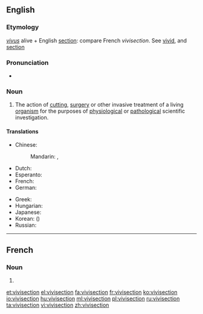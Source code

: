 ==English==
{{wikipedia}}

===Etymology===
{{etyl|la|en}} ''[[vivus]]'' alive + English [[section]]: compare French ''vivisection''. See [[vivid]], and [[section]]

===Pronunciation===
* {{a|UK}} {{IPA|/ˈvɪvɪsɛkʃən/}}

===Noun===
{{en-noun}}

# The action of [[cutting]], [[surgery]] or other invasive treatment of a living [[organism]] for the purposes of [[physiology|physiological]] or [[pathology|pathological]] scientific investigation.

====Translations====
{{trans-top|The action of invasive treatment of a living organism for scientific investigation}}
* Chinese:
*: Mandarin: {{t|cmn|活體解剖|sc=Hans}}, {{t|cmn|活体解剖|tr=huótǐ jiěpōu|sc=Hans}}
* Dutch: {{t|nl|vivisectie|f}}
* Esperanto: {{t|eo|vivisekcio}}
* French: {{t+|fr|vivisection|f}}
* German: {{t+|de|Vivisektion|f}}
{{trans-mid}}
* Greek: {{t+|el|ζωοτομία|f|tr=zootomía|sc=Grek}}
* Hungarian: {{t|hu|elevenboncolás}}
* Japanese: {{t|ja|生体解剖|tr=せいたいかいぼう, seitaikaibō|sc=Jpan}}
* Korean: {{t|ko|생체 해부|tr=saengche haebu|sc=Kore}} ({{t|ko|生體解剖|sc=Kore}})
* Russian: {{t+|ru|вивисекция|f|tr=vivisékcija}}
{{trans-bottom}}

----

==French==

===Noun===
{{fr-noun|f}}

# {{l|en|vivisection}}

[[et:vivisection]]
[[el:vivisection]]
[[fa:vivisection]]
[[fr:vivisection]]
[[ko:vivisection]]
[[io:vivisection]]
[[hu:vivisection]]
[[ml:vivisection]]
[[pl:vivisection]]
[[ru:vivisection]]
[[ta:vivisection]]
[[vi:vivisection]]
[[zh:vivisection]]